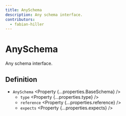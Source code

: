 ```yaml
---
title: AnySchema
description: Any schema interface.
contributors:
  - fabian-hiller
---
```



# AnySchema

Any schema interface.

## Definition

- `AnySchema` <Property {...properties.BaseSchema} />
  - `type` <Property {...properties.type} />
  - `reference` <Property {...properties.reference} />
  - `expects` <Property {...properties.expects} />
